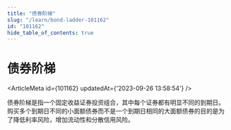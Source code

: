 ```yaml
---
title: "债券阶梯"
slug: "/learn/bond-ladder-101162"
id: "101162"
hide_table_of_contents: true
---
```



# 债券阶梯

<ArticleMeta id={101162} updatedAt={'2023-09-26 13:58:54'} />
<div className='border-solid border-b border-t-0 my-4 border-[var(--ifm-color-gray-300)]' />

债券阶梯是指一个固定收益证券投资组合，其中每个证券都有明显不同的到期日。购买多个到期日不同的小面额债券而不是一个到期日相同的大面额债券的目的是为了降低利率风险，增加流动性和分散信用风险。
